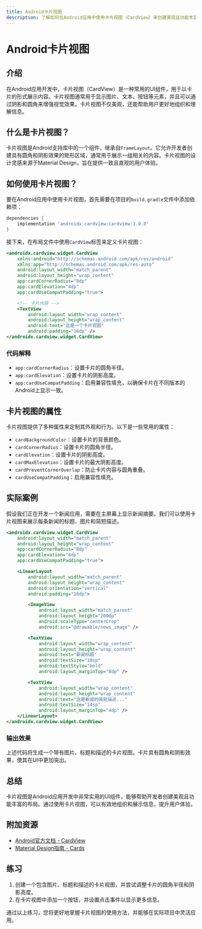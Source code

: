 ```yaml
---
title: Android卡片视图
description: 了解如何在Android应用中使用卡片视图（CardView）来创建美观且功能丰富的UI布局。本文适合初学者，包含代码示例和实际应用场景。
---
```


# Android卡片视图

## 介绍

在Android应用开发中，卡片视图（CardView）是一种常用的UI组件，用于以卡片的形式展示内容。卡片视图通常用于显示图片、文本、按钮等元素，并且可以通过阴影和圆角来增强视觉效果。卡片视图不仅美观，还能帮助用户更好地组织和理解信息。

## 什么是卡片视图？

卡片视图是Android支持库中的一个组件，继承自`FrameLayout`。它允许开发者创建具有圆角和阴影效果的矩形区域，通常用于展示一组相关的内容。卡片视图的设计灵感来源于Material Design，旨在提供一致且直观的用户体验。

## 如何使用卡片视图？

要在Android应用中使用卡片视图，首先需要在项目的`build.gradle`文件中添加依赖项：

```groovy
dependencies {
    implementation 'androidx.cardview:cardview:1.0.0'
}
```

接下来，在布局文件中使用`CardView`标签来定义卡片视图：

```xml
<androidx.cardview.widget.CardView
    xmlns:android="http://schemas.android.com/apk/res/android"
    xmlns:app="http://schemas.android.com/apk/res-auto"
    android:layout_width="match_parent"
    android:layout_height="wrap_content"
    app:cardCornerRadius="8dp"
    app:cardElevation="4dp"
    app:cardUseCompatPadding="true">

    <!-- 卡片内容 -->
    <TextView
        android:layout_width="wrap_content"
        android:layout_height="wrap_content"
        android:text="这是一个卡片视图"
        android:padding="16dp" />
</androidx.cardview.widget.CardView>
```

### 代码解释

- `app:cardCornerRadius`：设置卡片的圆角半径。
- `app:cardElevation`：设置卡片的阴影高度。
- `app:cardUseCompatPadding`：启用兼容性填充，以确保卡片在不同版本的Android上显示一致。

## 卡片视图的属性

卡片视图提供了多种属性来定制其外观和行为。以下是一些常用的属性：

- `cardBackgroundColor`：设置卡片的背景颜色。
- `cardCornerRadius`：设置卡片的圆角半径。
- `cardElevation`：设置卡片的阴影高度。
- `cardMaxElevation`：设置卡片的最大阴影高度。
- `cardPreventCornerOverlap`：防止卡片内容与圆角重叠。
- `cardUseCompatPadding`：启用兼容性填充。

## 实际案例

假设我们正在开发一个新闻应用，需要在主屏幕上显示新闻摘要。我们可以使用卡片视图来展示每条新闻的标题、图片和简短描述。

```xml
<androidx.cardview.widget.CardView
    android:layout_width="match_parent"
    android:layout_height="wrap_content"
    app:cardCornerRadius="8dp"
    app:cardElevation="4dp"
    app:cardUseCompatPadding="true">

    <LinearLayout
        android:layout_width="match_parent"
        android:layout_height="wrap_content"
        android:orientation="vertical"
        android:padding="16dp">

        <ImageView
            android:layout_width="match_parent"
            android:layout_height="200dp"
            android:scaleType="centerCrop"
            android:src="@drawable/news_image" />

        <TextView
            android:layout_width="wrap_content"
            android:layout_height="wrap_content"
            android:text="新闻标题"
            android:textSize="18sp"
            android:textStyle="bold"
            android:layout_marginTop="8dp" />

        <TextView
            android:layout_width="wrap_content"
            android:layout_height="wrap_content"
            android:text="这是新闻的简短描述..."
            android:textSize="14sp"
            android:layout_marginTop="4dp" />
    </LinearLayout>
</androidx.cardview.widget.CardView>
```

### 输出效果

上述代码将生成一个带有图片、标题和描述的卡片视图。卡片具有圆角和阴影效果，使其在UI中更加突出。

## 总结

卡片视图是Android应用开发中非常实用的UI组件，能够帮助开发者创建美观且功能丰富的布局。通过使用卡片视图，可以有效地组织和展示信息，提升用户体验。

## 附加资源

- [Android官方文档 - CardView](https://developer.android.com/reference/androidx/cardview/widget/CardView)
- [Material Design指南 - Cards](https://material.io/components/cards)

## 练习

1. 创建一个包含图片、标题和描述的卡片视图，并尝试调整卡片的圆角半径和阴影高度。
2. 在卡片视图中添加一个按钮，并设置点击事件以显示更多信息。

通过以上练习，您将更好地掌握卡片视图的使用方法，并能够在实际项目中灵活应用。